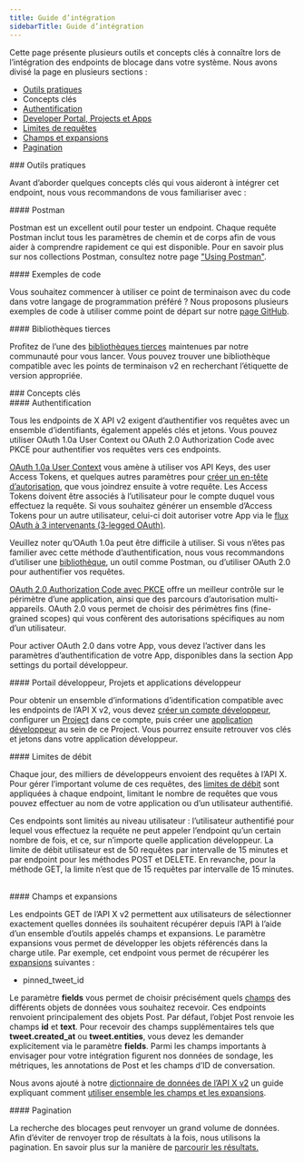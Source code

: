 ```yaml
---
title: Guide d’intégration
sidebarTitle: Guide d’intégration
---
```



Cette page présente plusieurs outils et concepts clés à connaître lors de l’intégration des endpoints de blocage dans votre système. Nous avons divisé la page en plusieurs sections :

* [Outils pratiques](#helpful)
* Concepts clés
* [Authentification](#authentication)
* [Developer Portal, Projects et Apps](#portal)
* [Limites de requêtes](#limits)
* [Champs et expansions](#fields)
* [Pagination](#pagination)

<div id="helpful-tools">
  ### Outils pratiques
</div>

Avant d’aborder quelques concepts clés qui vous aideront à intégrer cet endpoint, nous vous recommandons de vous familiariser avec :

<div id="postman">
  #### Postman
</div>

Postman est un excellent outil pour tester un endpoint. Chaque requête Postman inclut tous les paramètres de chemin et de corps afin de vous aider à comprendre rapidement ce qui est disponible. Pour en savoir plus sur nos collections Postman, consultez notre page [&quot;Using Postman&quot;](/fr/tutorials/postman-getting-started). 

<div id="code-samples">
  #### Exemples de code
</div>

Vous souhaitez commencer à utiliser ce point de terminaison avec du code dans votre langage de programmation préféré ? Nous proposons plusieurs exemples de code à utiliser comme point de départ sur notre [page GitHub](https://github.com/xdevplatform/Twitter-API-v2-sample-code).

<div id="third-party-libraries">
  #### Bibliothèques tierces
</div>

Profitez de l’une des [bibliothèques tierces](/fr/x-api/tools-and-libraries/overview) maintenues par notre communauté pour vous lancer. Vous pouvez trouver une bibliothèque compatible avec les points de terminaison v2 en recherchant l’étiquette de version appropriée.

<div id="key-concepts">
  ### Concepts clés
</div>

<div id="authentication">
  #### Authentification
</div>

Tous les endpoints de X API v2 exigent d’authentifier vos requêtes avec un ensemble d’identifiants, également appelés clés et jetons. Vous pouvez utiliser OAuth 1.0a User Context ou OAuth 2.0 Authorization Code avec PKCE pour authentifier vos requêtes vers ces endpoints.

[OAuth 1.0a User Context](/fr/resources/fundamentals/authentication) vous amène à utiliser vos API Keys, des user Access Tokens, et quelques autres paramètres pour [créer un en-tête d’autorisation](/fr/resources/fundamentals/authentication#authorizing-a-request), que vous joindrez ensuite à votre requête. Les Access Tokens doivent être associés à l’utilisateur pour le compte duquel vous effectuez la requête. Si vous souhaitez générer un ensemble d’Access Tokens pour un autre utilisateur, celui-ci doit autoriser votre App via le [flux OAuth à 3 intervenants (3-legged OAuth)](https://developer-staging.x.com/resources/fundamentals/authentication/obtaining-user-access-tokens).

Veuillez noter qu’OAuth 1.0a peut être difficile à utiliser. Si vous n’êtes pas familier avec cette méthode d’authentification, nous vous recommandons d’utiliser une [bibliothèque](/fr/x-api/tools-and-libraries/overview), un outil comme Postman, ou d’utiliser OAuth 2.0 pour authentifier vos requêtes.

[OAuth 2.0 Authorization Code avec PKCE](/fr/resources/fundamentals/authentication#oauth-2-0-authorization-code-flow-with-pkce-3) offre un meilleur contrôle sur le périmètre d’une application, ainsi que des parcours d’autorisation multi-appareils. OAuth 2.0 vous permet de choisir des périmètres fins (fine-grained scopes) qui vous confèrent des autorisations spécifiques au nom d’un utilisateur.

Pour activer OAuth 2.0 dans votre App, vous devez l’activer dans les paramètres d’authentification de votre App, disponibles dans la section App settings du portail développeur.

<div id="developer-portal-projects-and-developer-apps">
  #### Portail développeur, Projets et applications développeur
</div>

Pour obtenir un ensemble d’informations d’identification compatible avec les endpoints de l’API X v2, vous devez [créer un compte développeur](https://developer.x.com/en/portal/petition/essential/basic-info), configurer un [Project](/fr/resources/fundamentals/projects) dans ce compte, puis créer une [application développeur](/fr/resources/fundamentals/developer-apps) au sein de ce Project. Vous pourrez ensuite retrouver vos clés et jetons dans votre application développeur.
 

<div id="rate-limits">
  #### Limites de débit
</div>

Chaque jour, des milliers de développeurs envoient des requêtes à l’API X. Pour gérer l’important volume de ces requêtes, des [limites de débit](/fr/x-api/fundamentals/rate-limits) sont appliquées à chaque endpoint, limitant le nombre de requêtes que vous pouvez effectuer au nom de votre application ou d’un utilisateur authentifié.

Ces endpoints sont limités au niveau utilisateur : l’utilisateur authentifié pour lequel vous effectuez la requête ne peut appeler l’endpoint qu’un certain nombre de fois, et ce, sur n’importe quelle application développeur. La limite de débit utilisateur est de 50 requêtes par intervalle de 15 minutes et par endpoint pour les méthodes POST et DELETE. En revanche, pour la méthode GET, la limite n’est que de 15 requêtes par intervalle de 15 minutes.
 

<div id="fields-and-expansions">
  #### Champs et expansions
</div>

Les endpoints GET de l’API X v2 permettent aux utilisateurs de sélectionner exactement quelles données ils souhaitent récupérer depuis l’API à l’aide d’un ensemble d’outils appelés champs et expansions. Le paramètre expansions vous permet de développer les objets référencés dans la charge utile. Par exemple, cet endpoint vous permet de récupérer les [expansions](/fr/x-api/fundamentals/expansions) suivantes :

* pinned_tweet_id

Le paramètre **fields** vous permet de choisir précisément quels [champs](/fr/x-api/fundamentals/fields) des différents objets de données vous souhaitez recevoir. Ces endpoints renvoient principalement des objets Post. Par défaut, l’objet Post renvoie les champs **id** et **text**. Pour recevoir des champs supplémentaires tels que **tweet.created_at** ou **tweet.entities**, vous devez les demander explicitement via le paramètre **fields**. Parmi les champs importants à envisager pour votre intégration figurent nos données de sondage, les métriques, les annotations de Post et les champs d’ID de conversation.

Nous avons ajouté à notre [dictionnaire de données de l’API X v2](/fr/x-api/fundamentals/data-dictionary) un guide expliquant comment [utiliser ensemble les champs et les expansions](/fr/x-api/fundamentals/data-dictionary#how-to-use-fields-and-expansions).

<div id="pagination">
  #### Pagination
</div>

La recherche des blocages peut renvoyer un grand volume de données. Afin d’éviter de renvoyer trop de résultats à la fois, nous utilisons la pagination. En savoir plus sur la manière de [parcourir les résultats.](/fr/x-api/fundamentals/pagination)